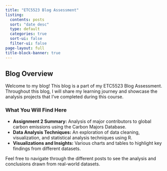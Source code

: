 ```yaml
---
title: "ETC5523 Blog Assessment"
listing:
  contents: posts
  sort: "date desc"
  type: default
  categories: true
  sort-ui: false
  filter-ui: false
page-layout: full
title-block-banner: true
---
```


## Blog Overview

Welcome to my blog! This blog is a part of my ETC5523 Blog Assessment. Throughout this blog, I will share my learning journey and showcase the analysis projects that I've completed during this course. 

### What You Will Find Here
- **Assignment 2 Summary:** Analysis of major contributors to global carbon emissions using the Carbon Majors Database.
- **Data Analysis Techniques:** An exploration of data cleaning, visualization, and statistical analysis techniques using R.
- **Visualizations and Insights:** Various charts and tables to highlight key findings from different datasets.

Feel free to navigate through the different posts to see the analysis and conclusions drawn from real-world datasets.

